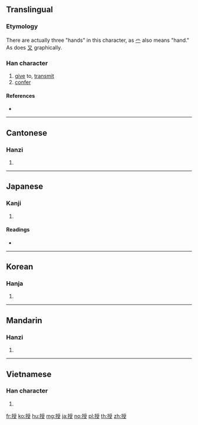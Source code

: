 ==Translingual==

===Etymology===
{{Han compound|手|t1=hand|受|ls=psc|c1=s|c2=p}}

There are actually three "hands" in this character, as [[爫]] also means "hand." As does [[又]] graphically.

===Han character===
{{Han char|rn=64|rad=手|as=08|sn=11|four=52047|canj=QBBE|ids=⿰扌受}}

# [[give]] to, [[transmit]]
# [[confer]]

====References====
* {{Han ref|kx=0436.190|dkj=12242|dj=0786.050|hdz=31901.020|uh=6388|ud=25480|bh=B1C2|bd=45506}}

----

==Cantonese==

===Hanzi===
{{yue-hanzi|jyut=sau6|y=sau6}}

# {{defn|lang=yue|sort=手08}}

----

==Japanese==

===Kanji===
{{ja-kanji|grade=5|rs=手08}}

# {{defn|lang=ja|sort=手08}}

====Readings====
* {{ja-readings|goon=[[じゅ]] (ju)|kanon=[[しゅう]] (shū)|kun=[[さずける]] (sazukeru), [[さずかる]] (sazukaru)}}

----

==Korean==

===Hanja===
{{ko-hanja|hangeul=수|eumhun=|rv=su|mr=su|y=swu}}

# {{defn|lang=ko|sort=手08}}

----

==Mandarin==

===Hanzi===
{{cmn-hanzi|pin=[[shòu]] ([[shou4]])|wg=shou<sup>4</sup>}}

# {{defn|lang=cmn|sort=手08}}

----

==Vietnamese==

===Han character===
{{vi-hantu|[[thụ]], [[thọ]], [[thò]]|rs=手08}}

# {{defn|lang=vi|sort=手08}}

[[fr:授]]
[[ko:授]]
[[hu:授]]
[[mg:授]]
[[ja:授]]
[[no:授]]
[[pl:授]]
[[th:授]]
[[zh:授]]